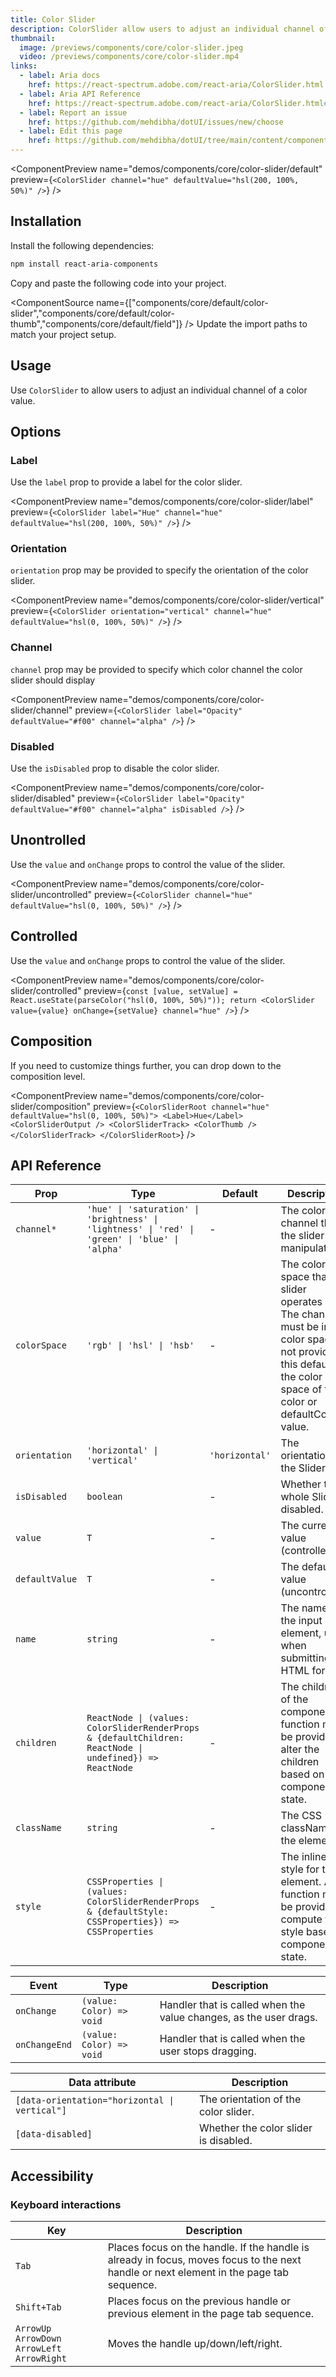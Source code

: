 ```yaml
---
title: Color Slider
description: ColorSlider allow users to adjust an individual channel of a color value.
thumbnail:
  image: /previews/components/core/color-slider.jpeg
  video: /previews/components/core/color-slider.mp4
links:
  - label: Aria docs
    href: https://react-spectrum.adobe.com/react-aria/ColorSlider.html
  - label: Aria API Reference
    href: https://react-spectrum.adobe.com/react-aria/ColorSlider.html#props
  - label: Report an issue
    href: https://github.com/mehdibha/dotUI/issues/new/choose
  - label: Edit this page
    href: https://github.com/mehdibha/dotUI/tree/main/content/components/colors/color-slider.mdx?plain=1
---
```


<ComponentPreview
  name="demos/components/core/color-slider/default"
  preview={`<ColorSlider channel="hue" defaultValue="hsl(200, 100%, 50%)" />`}
/>

## Installation

<Steps>
  <Step>Install the following dependencies:</Step>

```bash
npm install react-aria-components
```

<Step>Copy and paste the following code into your project.</Step>

  <ComponentSource 
    name={["components/core/default/color-slider","components/core/default/color-thumb","components/core/default/field"]}
  />
  <Step>Update the import paths to match your project setup.</Step>
</Steps>

## Usage

Use `ColorSlider` to allow users to adjust an individual channel of a color value.

## Options

### Label

Use the `label` prop to provide a label for the color slider.

<ComponentPreview
  name="demos/components/core/color-slider/label"
  preview={`<ColorSlider label="Hue" channel="hue" defaultValue="hsl(200, 100%, 50%)" />`}
/>

### Orientation

`orientation` prop may be provided to specify the orientation of the color slider.

<ComponentPreview
  name="demos/components/core/color-slider/vertical"
  preview={`<ColorSlider orientation="vertical" channel="hue" defaultValue="hsl(0, 100%, 50%)" />`}
/>

### Channel

`channel` prop may be provided to specify which color channel the color slider should display

<ComponentPreview
  name="demos/components/core/color-slider/channel"
  preview={`<ColorSlider label="Opacity" defaultValue="#f00" channel="alpha" />`}
/>

### Disabled

Use the `isDisabled` prop to disable the color slider.

<ComponentPreview
  name="demos/components/core/color-slider/disabled"
  preview={`<ColorSlider label="Opacity" defaultValue="#f00" channel="alpha" isDisabled />`}
/>

## Unontrolled

Use the `value` and `onChange` props to control the value of the slider.

<ComponentPreview
  name="demos/components/core/color-slider/uncontrolled"
  preview={`<ColorSlider channel="hue" defaultValue="hsl(0, 100%, 50%)" />`}
/>

## Controlled

Use the `value` and `onChange` props to control the value of the slider.

<ComponentPreview
  name="demos/components/core/color-slider/controlled"
  preview={`const [value, setValue] = React.useState(parseColor("hsl(0, 100%, 50%)"));
  return <ColorSlider value={value} onChange={setValue} channel="hue" />`}
/>

## Composition

If you need to customize things further, you can drop down to the composition level.

<ComponentPreview
  name="demos/components/core/color-slider/composition"
  preview={`<ColorSliderRoot channel="hue" defaultValue="hsl(0, 100%, 50%)">
  <Label>Hue</Label>
  <ColorSliderOutput />
  <ColorSliderTrack>
    <ColorThumb />
  </ColorSliderTrack>
</ColorSliderRoot>`}
/>

## API Reference

| Prop           | Type                                                                                                     | Default        | Description                                                                                                                                                                 |
| -------------- | -------------------------------------------------------------------------------------------------------- | -------------- | --------------------------------------------------------------------------------------------------------------------------------------------------------------------------- |
| `channel*`     | `'hue' \| 'saturation' \| 'brightness' \| 'lightness' \| 'red' \| 'green' \| 'blue' \| 'alpha'`          | -              | The color channel that the slider manipulates.                                                                                                                              |
| `colorSpace`   | `'rgb' \| 'hsl' \| 'hsb'`                                                                                | -              | The color space that the slider operates in. The channel must be in this color space. If not provided, this defaults to the color space of the color or defaultColor value. |
| `orientation`  | `'horizontal' \| 'vertical'`                                                                             | `'horizontal'` | The orientation of the Slider.                                                                                                                                              |
| `isDisabled`   | `boolean`                                                                                                | -              | Whether the whole Slider is disabled.                                                                                                                                       |
| `value`        | `T`                                                                                                      | -              | The current value (controlled).                                                                                                                                             |
| `defaultValue` | `T`                                                                                                      | -              | The default value (uncontrolled).                                                                                                                                           |
| `name`         | `string`                                                                                                 | -              | The name of the input element, used when submitting an HTML form.                                                                                                           |
| `children`     | `ReactNode \| (values: ColorSliderRenderProps & {defaultChildren: ReactNode \| undefined}) => ReactNode` | -              | The children of the component. A function may be provided to alter the children based on component state.                                                                   |
| `className`    | `string`                                                                                                 | -              | The CSS className for the element.                                                                                                                                          |
| `style`        | `CSSProperties \| (values: ColorSliderRenderProps & {defaultStyle: CSSProperties}) => CSSProperties`     | -              | The inline style for the element. A function may be provided to compute the style based on component state.                                                                 |

| Event         | Type                     | Description                                                       |
| ------------- | ------------------------ | ----------------------------------------------------------------- |
| `onChange`    | `(value: Color) => void` | Handler that is called when the value changes, as the user drags. |
| `onChangeEnd` | `(value: Color) => void` | Handler that is called when the user stops dragging.              |

| Data attribute                                | Description                           |
| --------------------------------------------- | ------------------------------------- |
| `[data-orientation="horizontal \| vertical"]` | The orientation of the color slider.  |
| `[data-disabled]`                             | Whether the color slider is disabled. |

## Accessibility

### Keyboard interactions

| Key                                            | Description                                                                                                                             |
| ---------------------------------------------- | --------------------------------------------------------------------------------------------------------------------------------------- |
| `Tab`                                          | Places focus on the handle. If the handle is already in focus, moves focus to the next handle or next element in the page tab sequence. |
| `Shift+Tab`                                    | Places focus on the previous handle or previous element in the page tab sequence.                                                       |
| `ArrowUp` `ArrowDown` `ArrowLeft` `ArrowRight` | Moves the handle up/down/left/right.                                                                                                    |
